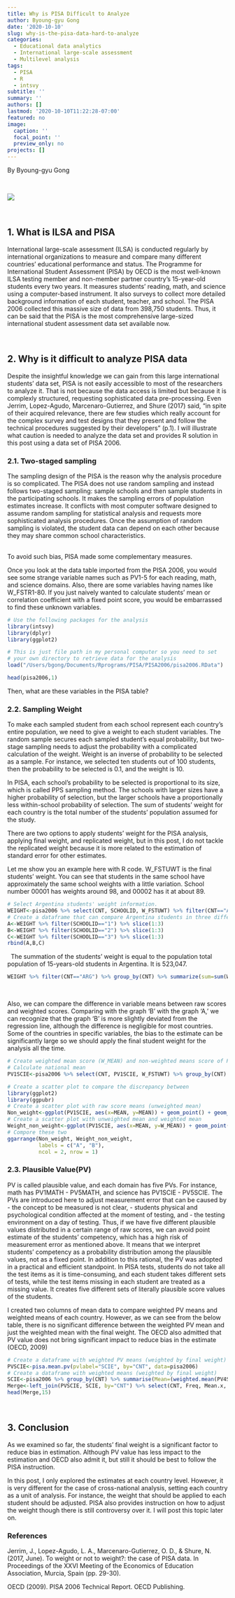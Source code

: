 ```yaml
---
title: Why is PISA Difficult to Analyze
author: Byoung-gyu Gong
date: '2020-10-10'
slug: why-is-the-pisa-data-hard-to-analyze
categories:
  - Educational data analytics
  - International large-scale assessment
  - Multilevel analysis
tags:
  - PISA
  - R
  - intsvy
subtitle: ''
summary: ''
authors: []
lastmod: '2020-10-10T11:22:28-07:00'
featured: no
image:
  caption: ''
  focal_point: ''
  preview_only: no
projects: []
---
```

By Byoung-gyu Gong

&nbsp;

![](/post/Why-PISA-is-difficult-to-analyze/featured.png)

&nbsp;

## **1. What is ILSA and PISA**

International large-scale assessment (ILSA) is conducted regularly by international organizations to measure and compare many different countries' educational performance and status. The Programme for International Student Assessment (PISA) by OECD is the most well-known ILSA testing member and non-member partner country's 15-year-old students every two years. It measures students' reading, math, and science using a computer-based instrument. It also surveys to collect more detailed background information of each student, teacher, and school. The PISA 2006 collected this massive size of data from 398,750 students. Thus, it can be said that the PISA is the most comprehensive large-sized international student assessment data set available now. 

&nbsp;

## **2. Why is it difficult to analyze PISA data**

Despite the insightful knowledge we can gain from this large international students' data set, PISA is not easily accessible to most of the researchers to analyze it. That is not because the data access is limited but because it is complexly structured, requesting sophisticated data pre-processing. Even Jerrim, Lopez-Agudo, Marcenaro-Gutierrez, and Shure (2017) said, "in spite of their acquired relevance, there are few studies which really account for the complex survey and test designs that they present and follow the technical procedures suggested by their developers" (p.1). I will illustrate what caution is needed to analyze the data set and provides R solution in this post using a data set of PISA 2006.&nbsp;

###   **2.1. Two-staged sampling**

The sampling design of the PISA is the reason why the analysis procedure is so complicated. The PISA does not use random sampling and instead follows two-staged sampling: sample schools and then sample students in the participating schools. It makes the sampling errors of population estimates increase. It conflicts with most computer software designed to assume random sampling for statistical analysis and requests more sophisticated analysis procedures. Once the assumption of random sampling is violated, the student data can depend on each other because they may share common school characteristics.  
&nbsp;

To avoid such bias, PISA made some complementary measures.
&nbsp;

Once you look at the data table imported from the PISA 2006, you would see some strange variable names such as PV1-5 for each reading, math, and science domains. Also, there are some variables having names like W_FSTR1-80. If you just naively wanted to calculate students' mean or correlation coefficient with a fixed point score, you would be embarrassed to find these unknown variables. 
```r
# Use the following packages for the analysis
library(intsvy)
library(dplyr)
library(ggplot2)
```

```r
# This is just file path in my personal computer so you need to set
# your own directory to retrieve data for the analysis
load("/Users/bgong/Documents/Rprograms/PISA/PISA2006/pisa2006.RData")
```
```r
head(pisa2006,1)
```


Then, what are these variables in the PISA table?
&nbsp;

###   **2.2. Sampling Weight**

To make each sampled student from each school represent each country's entire population, we need to give a weight to each student variables. The random sample secures each sampled student's equal probability, but two-stage sampling needs to adjust the probability with a complicated calculation of the weight. Weight is an inverse of probability to be selected as a sample. For instance, we selected ten students out of 100 students, then the probability to be selected is 0.1, and the weight is 10. 
&nbsp;

In PISA, each school's probability to be selected is proportional to its size, which is called PPS sampling method. The schools with larger sizes have a higher probability of selection, but the larger schools have a proportionally less within-school probability of selection. The sum of students' weight for each country is the total number of the students' population assumed for the study. 
&nbsp;

There are two options to apply students' weight for the PISA analysis, applying final weight, and replicated weight, but in this post, I do not tackle the replicated weight because it is more related to the estimation of standard error for other estimates.
&nbsp;

Let me show you an example here with R code. W_FSTUWT is the final students' weight. You can see that students in the same school have approximately the same school weights with a little variation. School number 00001 has weights around 98, and 00002 has it at about 89.
```r
# Select Argentina students' weight information.
WEIGHT<-pisa2006 %>% select(CNT, SCHOOLID, W_FSTUWT) %>% filter(CNT=="ARG")
# Create a dataframe that can compare Argentina students in three different schools
A<-WEIGHT %>% filter(SCHOOLID=="1") %>% slice(1:3)
B<-WEIGHT %>% filter(SCHOOLID=="2") %>% slice(1:3)
C<-WEIGHT %>% filter(SCHOOLID=="3") %>% slice(1:3)
rbind(A,B,C)
```
&nbsp;
The summation of the students' weight is equal to the population total population of 15-years-old students in Argentina. It is 523,047.
```r
WEIGHT %>% filter(CNT=="ARG") %>% group_by(CNT) %>% summarize(sum=sum(W_FSTUWT))
```
&nbsp;

Also, we can compare the difference in variable means between raw scores and weighted scores. Comparing with the graph 'B' with the graph 'A,' we can recognize that the graph 'B' is more slightly deviated from the regression line, although the difference is negligible for most countries. Some of the countries in specific variables, the bias to the estimate can be significantly large so we should apply the final student weight for the analysis all the time.
```r
# Create weighted mean score (W_MEAN) and non-weighted means score of PV1SCIE (science score)
# Calculate national mean
PV1SCIE<-pisa2006 %>% select(CNT, PV1SCIE, W_FSTUWT) %>% group_by(CNT) %>%  mutate(W_MEAN=weighted.mean(PV1SCIE,W_FSTUWT, na.rm=TRUE), MEAN=mean(PV1SCIE, na.rm=TRUE)) %>% ungroup() %>% select(CNT, W_MEAN, MEAN) %>% unique()

# Create a scatter plot to compare the discrepancy between 
library(ggplot2)
library(ggpubr)
# Create a scatter plot with raw score means (unweighted mean)
Non_weight<-ggplot(PV1SCIE, aes(x=MEAN, y=MEAN)) + geom_point() + geom_text(data=PV1SCIE, aes(label=CNT), position=position_jitter(width=0.1,height=0.1), size=3) + geom_smooth(method=lm, se=TRUE)+stat_cor(method = "pearson")
# Create a scatter plot with unweighted mean and weighted mean
Weight_non_weight<-ggplot(PV1SCIE, aes(x=MEAN, y=W_MEAN)) + geom_point() + geom_text(data=PV1SCIE, aes(label=CNT), position=position_jitter(width=0.1,height=0.1), size=3) + geom_smooth(method=lm, se=TRUE)+stat_cor(method = "pearson")
# Compore these two
ggarrange(Non_weight, Weight_non_weight, 
          labels = c("A", "B"),
          ncol = 2, nrow = 1)
```

###   **2.3. Plausible Value(PV)**

PV is called plausible value, and each domain has five PVs. For instance, math has PV1MATH - PV5MATH, and science has PV1SCIE - PV5SCIE. The PVs are introduced here to adjust measurement error that can be caused by
  - the concept to be measured is not clear,
  - students physical and psychological condition affected at the moment of testing, and
  - the testing environment on a day of testing.
Thus, if we have five different plausible values distributed in a certain range of raw scores, we can avoid point estimate of the students' competency, which has a high risk of measurement error as mentioned above. It means that we interpret students' competency as a probability distribution among the plausible values, not as a fixed point. In addition to this rational, the PV was adopted in a practical and efficient standpoint. In PISA tests, students do not take all the test items as it is time-consuming, and each student takes different sets of tests, while the test items missing in each student are treated as a missing value. It creates five different sets of literally plausible score values of the students.
&nbsp;

I created two columns of mean data to compare weighted PV means and weighted means of each country. However, as we can see from the below table, there is no significant difference between the weighted PV mean and just the weighted mean with the final weight. The OECD also admitted that PV value does not bring significant impact to reduce bias in the estimate (OECD, 2009)
```r
# Create a dataframe with weighted PV means (weighted by final weight)
PVSCIE<-pisa.mean.pv(pvlabel="SCIE", by="CNT", data=pisa2006)
# Create a dataframe with weighted means (weighted by final weight)
SCIE<-pisa2006 %>% group_by(CNT) %>% summarise(Mean=(weighted.mean(PV4SCIE,W_FSTUWT, na.rm=TRUE))) %>% mutate(Mean=round(Mean, 2))
Merge<-left_join(PVSCIE, SCIE, by="CNT") %>% select(CNT, Freq, Mean.x, Mean.y) %>% rename(PVmean="Mean.x", Rawmean="Mean.y")
head(Merge,15)
```
&nbsp;

## **3. Conclusion**
As we examined so far, the students' final weight is a significant factor to reduce bias in estimation. Although PV value has less impact to the estimation and OECD also admit it, but still it should be best to follow the PISA instruction. 

In this post, I only explored the estimates at each country level. However, it is very different for the case of cross-national analysis, setting each country as a unit of analysis. For instance, the weight that should be applied to each student should be adjusted. PISA also provides instruction on how to adjust the weight though there is still controversy over it. I will post this topic later on.

### **References**
Jerrim, J., Lopez-Agudo, L. A., Marcenaro-Gutierrez, O. D., & Shure, N. (2017, June). To weight or not to weight?: the case of PISA data. In Proceedings of the XXVI Meeting of the Economics of Education Association, Murcia, Spain (pp. 29-30).

OECD (2009). PISA 2006 Technical Report. OECD Publishing.
